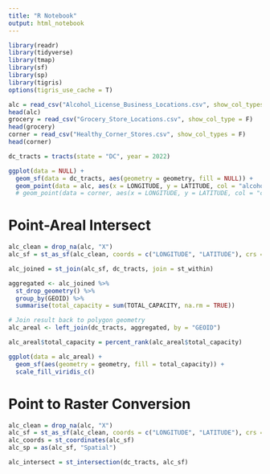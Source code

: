 ```yaml
---
title: "R Notebook"
output: html_notebook
---
```


```r
library(readr)
library(tidyverse)
library(tmap)
library(sf)
library(sp)
library(tigris)
options(tigris_use_cache = T)
```

```r
alc = read_csv("Alcohol_License_Business_Locations.csv", show_col_types = F)
head(alc)
grocery = read_csv("Grocery_Store_Locations.csv", show_col_type = F)
head(grocery)
corner = read_csv("Healthy_Corner_Stores.csv", show_col_types = F)
head(corner)
```


```r
dc_tracts = tracts(state = "DC", year = 2022)

ggplot(data = NULL) + 
  geom_sf(data = dc_tracts, aes(geometry = geometry, fill = NULL)) + 
  geom_point(data = alc, aes(x = LONGITUDE, y = LATITUDE, col = "alcohol", size = TOTAL_CAPACITY), alpha = 0.4)
  # geom_point(data = corner, aes(x = LONGITUDE, y = LATITUDE, col = "corner"), alpha = 0.4)
```

# Point-Areal Intersect

```r
alc_clean = drop_na(alc, "X")
alc_sf = st_as_sf(alc_clean, coords = c("LONGITUDE", "LATITUDE"), crs = "NAD83")

alc_joined = st_join(alc_sf, dc_tracts, join = st_within)

aggregated <- alc_joined %>%
  st_drop_geometry() %>%
  group_by(GEOID) %>%
  summarise(total_capacity = sum(TOTAL_CAPACITY, na.rm = TRUE))

# Join result back to polygon geometry
alc_areal <- left_join(dc_tracts, aggregated, by = "GEOID")
```

```r
alc_areal$total_capacity = percent_rank(alc_areal$total_capacity)

ggplot(data = alc_areal) + 
  geom_sf(aes(geometry = geometry, fill = total_capacity)) +
  scale_fill_viridis_c()

```

# Point to Raster Conversion

```r
alc_clean = drop_na(alc, "X")
alc_sf = st_as_sf(alc_clean, coords = c("LONGITUDE", "LATITUDE"), crs = "NAD83")
alc_coords = st_coordinates(alc_sf)
alc_sp = as(alc_sf, "Spatial")
```


```r
alc_intersect = st_intersection(dc_tracts, alc_sf)
```


